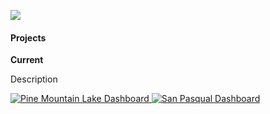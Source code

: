 <!-- Image banner at top -->

<img src="images/banner_sb.jpg" class="banner-image-two"/>

::: gray-placeholder-two
:::

<h4>Projects</h4>

**Current**

Description


::: image-row
<a href="https://www.arcgis.com/apps/dashboards/8b593e29d7114ad1baf4d0bd8aa6af1b" target="_blank"> <img src="media/pine.png" alt="Pine Mountain Lake Dashboard" class="float-image"/> </a> <a href="https://www.arcgis.com/apps/dashboards/ef236a604b05468e98c9a8f53b3b4c19" target="_blank"> <img src="media/san.png" alt="San Pasqual Dashboard" class="float-image"/> </a>
:::
